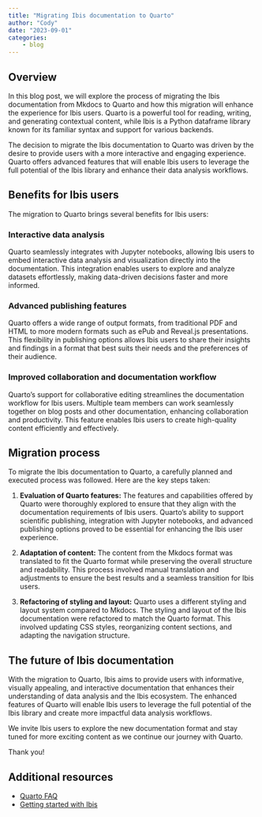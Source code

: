 ```yaml
---
title: "Migrating Ibis documentation to Quarto"
author: "Cody"
date: "2023-09-01"
categories: 
    - blog
---
```


## Overview

In this blog post, we will explore the process of migrating the Ibis documentation from Mkdocs to Quarto and how this migration will enhance the experience for Ibis users. Quarto is a powerful tool for reading, writing, and generating contextual content, while Ibis is a Python dataframe library known for its familiar syntax and support for various backends.

The decision to migrate the Ibis documentation to Quarto was driven by the desire to provide users with a more interactive and engaging experience. Quarto offers advanced features that will enable Ibis users to leverage the full potential of the Ibis library and enhance their data analysis workflows.

## Benefits for Ibis users

The migration to Quarto brings several benefits for Ibis users:

### Interactive data analysis

Quarto seamlessly integrates with Jupyter notebooks, allowing Ibis users to embed interactive data analysis and visualization directly into the documentation. This integration enables users to explore and analyze datasets effortlessly, making data-driven decisions faster and more informed.

### Advanced publishing features

Quarto offers a wide range of output formats, from traditional PDF and HTML to more modern formats such as ePub and Reveal.js presentations. This flexibility in publishing options allows Ibis users to share their insights and findings in a format that best suits their needs and the preferences of their audience.

### Improved collaboration and documentation workflow

Quarto's support for collaborative editing streamlines the documentation workflow for Ibis users. Multiple team members can work seamlessly together on blog posts and other documentation, enhancing collaboration and productivity. This feature enables Ibis users to create high-quality content efficiently and effectively.

## Migration process

To migrate the Ibis documentation to Quarto, a carefully planned and executed process was followed. Here are the key steps taken:

1. **Evaluation of Quarto features:** The features and capabilities offered by Quarto were thoroughly explored to ensure that they align with the documentation requirements of Ibis users. Quarto's ability to support scientific publishing, integration with Jupyter notebooks, and advanced publishing options proved to be essential for enhancing the Ibis user experience.

2. **Adaptation of content:** The content from the Mkdocs format was translated to fit the Quarto format while preserving the overall structure and readability. This process involved manual translation and adjustments to ensure the best results and a seamless transition for Ibis users.

3. **Refactoring of styling and layout:** Quarto uses a different styling and layout system compared to Mkdocs. The styling and layout of the Ibis documentation were refactored to match the Quarto format. This involved updating CSS styles, reorganizing content sections, and adapting the navigation structure.

## The future of Ibis documentation

With the migration to Quarto, Ibis aims to provide users with informative, visually appealing, and interactive documentation that enhances their understanding of data analysis and the Ibis ecosystem. The enhanced features of Quarto will enable Ibis users to leverage the full potential of the Ibis library and create more impactful data analysis workflows.

We invite Ibis users to explore the new documentation format and stay tuned for more exciting content as we continue our journey with Quarto.

Thank you!

## Additional resources

- [Quarto FAQ](https://quarto.org/docs/faq/)
- [Getting started with Ibis](tutorials/getting_started.qmd)

